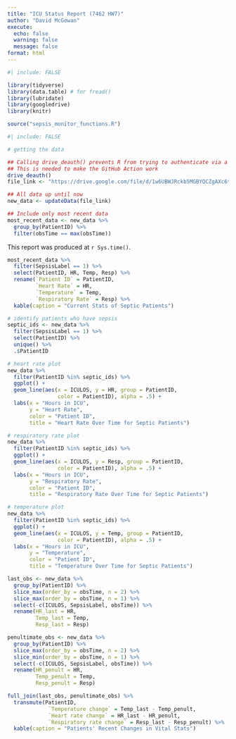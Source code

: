 ```yaml
---
title: "ICU Status Report (7462 HW7)"
author: "David McGowan"
execute:
  echo: false
  warning: false
  message: false
format: html
---
```


```r
#| include: FALSE

library(tidyverse)
library(data.table) # for fread()
library(lubridate)
library(googledrive)
library(knitr)

source("sepsis_monitor_functions.R")
```

```r
#| include: FALSE

# getting the data

## Calling drive_deauth() prevents R from trying to authenticate via a browser
## This is needed to make the GitHub Action work
drive_deauth()
file_link <- "https://drive.google.com/file/d/1w6UBWJRckb5MGBYQCZgAXc6tOyfilgvv/view"

## All data up until now
new_data <- updateData(file_link)

## Include only most recent data
most_recent_data <- new_data %>%
  group_by(PatientID) %>%
  filter(obsTime == max(obsTime))
```

This report was produced at `r Sys.time()`.

```r
most_recent_data %>%
  filter(SepsisLabel == 1) %>%
  select(PatientID, HR, Temp, Resp) %>%
  rename(`Patient ID` = PatientID,
         `Heart Rate` = HR,
         `Temperature` = Temp,
         `Respiratory Rate` = Resp) %>%
  kable(caption = "Current Stats of Septic Patients")
```

```r
# identify patients who have sepsis
septic_ids <- new_data %>%
  filter(SepsisLabel == 1) %>%
  select(PatientID) %>%
  unique() %>%
  .$PatientID

# heart rate plot
new_data %>%
  filter(PatientID %in% septic_ids) %>%
  ggplot() +
  geom_line(aes(x = ICULOS, y = HR, group = PatientID,
                color = PatientID), alpha = .5) +
  labs(x = "Hours in ICU",
       y = "Heart Rate",
       color = "Patient ID",
       title = "Heart Rate Over Time for Septic Patients")

# respiratory rate plot
new_data %>%
  filter(PatientID %in% septic_ids) %>%
  ggplot() +
  geom_line(aes(x = ICULOS, y = Resp, group = PatientID,
                color = PatientID), alpha = .5) +
  labs(x = "Hours in ICU",
       y = "Respiratory Rate",
       color = "Patient ID",
       title = "Respiratory Rate Over Time for Septic Patients")

# temperature plot
new_data %>%
  filter(PatientID %in% septic_ids) %>%
  ggplot() +
  geom_line(aes(x = ICULOS, y = Temp, group = PatientID,
                color = PatientID), alpha = .5) +
  labs(x = "Hours in ICU",
       y = "Temperature",
       color = "Patient ID",
       title = "Temperature Over Time for Septic Patients")
```

```r
last_obs <- new_data %>%
  group_by(PatientID) %>%
  slice_max(order_by = obsTime, n = 2) %>%
  slice_max(order_by = obsTime, n = 1) %>%
  select(-c(ICULOS, SepsisLabel, obsTime)) %>%
  rename(HR_last = HR,
         Temp_last = Temp,
         Resp_last = Resp)

penultimate_obs <- new_data %>%
  group_by(PatientID) %>%
  slice_max(order_by = obsTime, n = 2) %>%
  slice_min(order_by = obsTime, n = 1) %>%
  select(-c(ICULOS, SepsisLabel, obsTime)) %>%
  rename(HR_penult = HR,
         Temp_penult = Temp,
         Resp_penult = Resp)

full_join(last_obs, penultimate_obs) %>%
  transmute(PatientID,
             `Temperature change` = Temp_last - Temp_penult,
             `Heart rate change` = HR_last - HR_penult,
             `Respiratory rate change` = Resp_last - Resp_penult) %>%
  kable(caption = "Patients' Recent Changes in Vital Stats")
```

